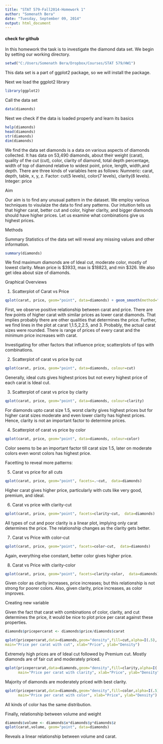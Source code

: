 ```yaml
---
title: "STAT 579-Fall2014-Homework 1"
author: "Somenath Bera"
date: "Tuesday, September 09, 2014"
output: html_document
---
```

#### check for github
In this homework the task is to investigate the diamond data set. We begin by setting our working directory.
```r
setwd("C:/Users/Somenath Bera/Dropbox/Courses/STAT 579/HW1")
```
This data set is a part of ggplot2 package, so we will install the package. 

Next we load the ggplot2 library
```r
library(ggplot2)
```
Call the data set
```r
data(diamonds)
```
Next we check if the data is loaded properly and learn its basics
```r
help(diamonds)
head(diamonds)
str(diamonds)
dim(diamonds)

```
We find the data set diamonds is a data on various aspects of diamonds collected. It has data on 53,490 diamonds, about their weight (carat), quality of the cut (cut), color, clarity of diamond, total depth percentage, width of top of diamond relative to widest point, price, length, width,and depth. There are three kinds of variables here as follows:
Numneric: carat, depth, table, x, y, z.
Factor: cut(5 levels), color(7 levels), clarity(8 levels).
Integer: price

Aim

Our aim is to find any unusual pattern in the dataset. We employ various techniques to visulaize the data to find any patterns. Our intuition tells us that higher carat, better cut and color, higher clarity, and bigger diamonds should have higher prices. Let us examine what combinations give us highest prices.

Methods

Summary Statistics of the data set will reveal any missing values and other information.
```r
summary(diamonds)
```
We find maximum diamonds are of Ideal cut, moderate color, mostly of lowest clarity. Mean price is $3933, max is $18823, and min $326. We also get idea about size of diamonds.

Graphical Overviews

1. Scatterplot of Carat vs Price
```r
qplot(carat, price, geom="point", data=diamonds) + geom_smooth(method="lm")
```
First, we observe positive relationship between carat and price. There are few points of higher carat with similar prices as lower carat diamonds. That implies probably there are other qualities that determines the price. Further, we find lines in the plot at carat 1,1.5,2,2.5, and 3. Probably, the actual carat sizes were rounded. There is range of prices of every carat and the minimum price increases with carat.

Investigating for other factors that influence price; scatterplots of tips with combinations.

2. Scatterplot of carat vs price by cut
```r
qplot(carat, price, geom="point", data=diamonds, colour=cut)
```
Generally, ideal cuts gives highest prices but not every highest price of each carat is Ideal cut.

3. Scatterplot of carat vs price by clarity
```r
qplot(carat, price, geom="point", data=diamonds, colour=clarity)
```
For diamonds upto carat size 1.5, worst clarity gives highest prices but for higher carat sizes moderate and even lower clarity has highest prices. Hence, clarity is not an important factor to determine prices.

4. Scatterplot of carat vs price by color
```r
qplot(carat, price, geom="point", data=diamonds, colour=color)
```
Color seems to be an important factor till carat size 1.5, later on moderate colors even worst colors has highest price.

Facetting to reveal more patterns:

5. Carat vs price for all cuts
```r
qplot(carat, price, geom="point", facets=.~cut,  data=diamonds)
```
Higher carat gives higher price, particularly with cuts like very good, premium, and ideal.

6. Carat vs price with clarity-cut
```r
qplot(carat, price, geom="point", facets=clarity~cut,  data=diamonds)
```
All types of cut and poor clarity is a linear plot, implying only carat determines the price. The relationship changes as the clarity gets better. 

7. Carat vs Price with color-cut
```r
qplot(carat, price, geom="point", facets=color~cut,  data=diamonds)
```
Again, everything else constant, better color gives higher price.

8.  Carat vs Price with clarity-color
```r
qplot(carat, price, geom="point", facets=clarity~color,  data=diamonds)
```
Given color as clarity increases, price increases; but this relationship is not strong for poorer colors. Also, given clarity, price increases, as color improves.


Creating new variable

Given the fact that carat with combinations of color, clarity, and cut determines the price, it would be nice to plot price per carat against these properties.
```r
diamonds$pricepercarat <- diamonds$price/diamonds$carat
```

```r
qplot(pricepercarat,data=diamonds,geom="density",fill=cut,alpha=I(.5),
main="Price per carat with cut", xlab="Price", ylab="Density")
```
Extremely high prices are of Ideal cut followed by Premium cut. Mostly diamonds are of fair cut and moderately priced.

```r
qplot(pricepercarat,data=diamonds,geom="density",fill=clarity,alpha=I(.5),
      main="Price per carat with clarity", xlab="Price", ylab="Density")
```
Majority of diamonds are moderately priced with best clarity.
```r
qplot(pricepercarat,data=diamonds,geom="density",fill=color,alpha=I(.5),
      main="Price per carat with color", xlab="Price", ylab="Density")
```
All kinds of color has the same distribution.

Finally, relationship between volume and weight
```r
diamonds$volume <- diamonds$x*diamonds$y*diamonds$z
qplot(carat,volume, geom="point", data=diamonds)
```
Reveals a linear relationship between volume and carat.






